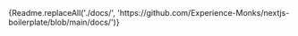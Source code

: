 

<Meta title="intro/Readme" />

<Markdown>
  {Readme.replaceAll('./docs/', 'https://github.com/Experience-Monks/nextjs-boilerplate/blob/main/docs/')}
</Markdown>
